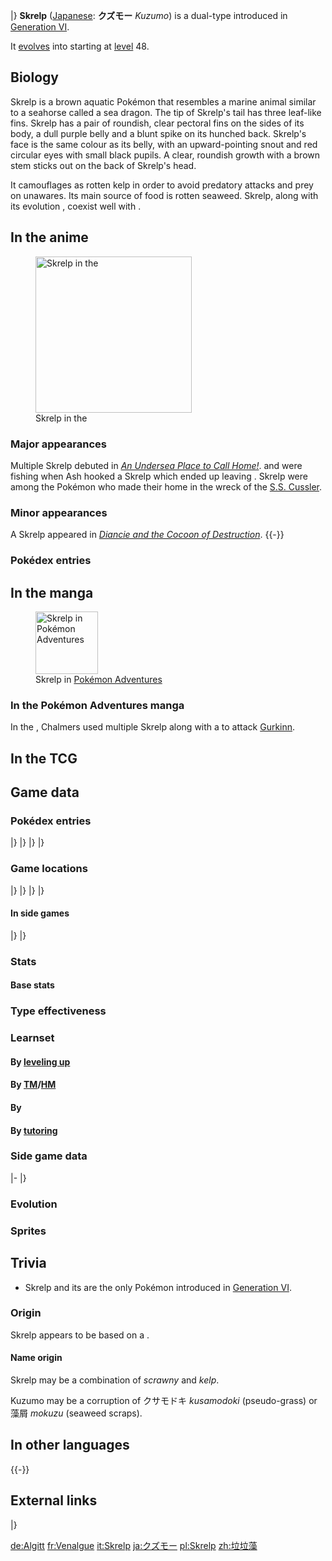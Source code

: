 {{PokémonPrevNext/Head|type=Poison|type2=Water}}
{{PokémonPrevNext/Pokémon|type=Poison|prevnum=689|prev=Barbaracle|nextnum=691|next=Dragalge}}
|}
{{Pokémon Infobox
|name=Skrelp
|jname=クズモー
|tmname=Kuzumo
|jtranslit=Kuzumō
|category=Mock Kelp
|typebox=1
|type1=Poison
|type2=Water
|abilityn=d
|ability1=Poison Point
|ability2=Poison Touch
|abilityd=Adaptability
|ndex=690
|karea=Coastal
|kdex=030
|height-ftin=1'08"
|height-m=0.5
|weight-lbs=16.1	
|weight-kg=7.3
|egggroupn=2
|egggroup1=Water 1
|egggroup2=Dragon
|gendercode=127
|eggcycles=20
|evtotal=1
|evsd=1
|expyield=64
|lv100exp=1,000,000
|color=Brown
|catchrate=225
|body=05
|pokefordex=skrelp
|generation=6
|friendship=70
}}
'''Skrelp''' ([[List of Japanese Pokémon names|Japanese]]: '''クズモー''' ''Kuzumo'') is a dual-type {{2t|Poison|Water}} {{OBP|Pokémon|species}} introduced in [[Generation VI]].

It [[evolution|evolves]] into {{p|Dragalge}} starting at [[level]] 48.

==Biology==
Skrelp is a brown aquatic Pokémon that resembles a marine animal similar to a seahorse called a sea dragon. The tip of Skrelp's tail has three leaf-like fins. Skrelp has a pair of roundish, clear pectoral fins on the sides of its body, a dull purple belly and a blunt spike on its hunched back. Skrelp's face is the same colour as its belly, with an upward-pointing snout and red circular eyes with small black pupils. A clear, roundish growth with a brown stem sticks out on the back of Skrelp's head. 

It camouflages as rotten kelp in order to avoid predatory attacks and prey on unawares. Its main source of food is rotten seaweed. Skrelp, along with its evolution {{p|Dragalge}}, coexist well with {{p|Dhelmise}}.

==In the anime==
[[File:Skrelp anime.png|thumb|left|250px|Skrelp in the {{pkmn|anime}}]]
===Major appearances===
Multiple Skrelp debuted in ''[[XY024|An Undersea Place to Call Home!]]''. {{Ash}} and {{ashfr}} were fishing when Ash hooked a Skrelp which ended up leaving {{AP|Pikachu}} {{status|badly poisoned}}. Skrelp were among the Pokémon who made their home in the wreck of the [[S.S. Cussler]].

===Minor appearances===
A Skrelp appeared in ''[[M17|Diancie and the Cocoon of Destruction]]''.
{{-}}
===Pokédex entries===
{{Animedexheader|Kalos}}
{{Animedexbody|XY024|Skrelp|Ash's Pokédex|Skrelp, the Mock Kelp Pokémon. Skrelp camouflages itself as rotten kelp while it stores up energy until it's able to evolve.}}
{{Animedexfooter/Pokémon|''XY''|Kalos}}

==In the manga==
[[File:Chalmers Skrelp Adventures.png|thumb|right|100px|Skrelp in [[Pokémon Adventures]]]]
===In the Pokémon Adventures manga===
In the {{chap|X & Y}}, {{tc|Team Flare Admin}} Chalmers used multiple Skrelp along with a {{p|Dragalge}} to attack [[Gurkinn]].

==In the TCG==
{{main|Skrelp (TCG)}}

==Game data==
===Pokédex entries===
{{Dex/Header|type=poison|type2=water}}
{{Dex/NA|gen=VI}}
{{Dex/Gen|gen=VI}}
{{Dex/Entry1|v=X|t=FFF|entry=Camouflaged as rotten kelp, they spray liquid poison on prey that approaches unawares and then finish it off.}}
{{Dex/Entry1|v=Y|entry=It looks just like rotten kelp. It hides from foes while storing up power for its evolution.}}
{{Dex/Entry1|v=Omega Ruby|t=FFF|entry=Camouflaged as rotten kelp, they spray liquid poison on prey that approaches unawares and then finish it off.}}
{{Dex/Entry1|v=Alpha Sapphire|t=FFF|entry=It looks just like rotten kelp. It hides from foes while storing up power for its evolution.}}
|}
|}
{{Dex/Gen|gen=VII}}
{{Dex/Entry1|v=Ultra Sun|entry=It vanishes into seaweed and remains perfectly still to avoid attacks from large Pokémon. Rotten seaweed is its main food source.}}
{{Dex/Entry1|v=Ultra Moon|entry=It's not good at swimming, so it clings to the seaweed. In the Alola region, it's often found near Dhelmise.}}
|}
|}
{{Dex/Footer}}

===Game locations===
{{Availability/Header|type=poison|type2=water}}
{{Availability/NA|gen=VI}}
{{Availability/Gen|gen=VI}}
{{Availability/Entry1/None|1|v=X}}
{{Availability/Entry1|1|v=Y|area={{rt|8|Kalos}}, [[Cyllage City]], [[Ambrette Town]] ({{DL|Fishing|Good Rod}})}}
{{Availability/Entry1|1|v=Omega Ruby|t=FFF|area=[[Route]]s {{rtn|105|Hoenn}}, {{rtn|106|Hoenn}}, {{rtn|107|Hoenn}}, {{rtn|108|Hoenn}}, and {{rtn|109|Hoenn}} ({{DL|DexNav|hidden Pokémon}}{{tt|*|After capturing or defeating Groudon}})}}
{{Availability/Entry1/None|1|v=Alpha Sapphire}}
|}
|}
{{Availability/Gen|gen=VII}}
{{Availability/Entry2/None|v=Sun|v2=Moon}}
{{Availability/Entry1/None|v=Ultra Sun}}
{{Availability/Entry1|v=Ultra Moon|area={{pkmn|breeding|Breed}} {{p|Dragalge}}}}
|}
|}
{{Availability/Footer}}

====In side games====
{{Availability/Header|type=Poison|type2=Water}}
{{Availability/NA|gen=VI}}
{{Availability/Gen|gen=VI}}
{{Availability/Entry1|1|v=Battle Trozei|color={{defense color}}|area=[[Mountain of Order#Stage 3|Mountain of Order: Stage 3]]}}
{{Availability/Entry1|1|v=Shuffle|color={{beauty color}}|area=[[Violeta Palace|Violeta Palace: Stage 364]]}}
{{Availability/Entry1|1|v=Rumble World|color={{fire color}}|area=[[Starlight Islands#Upside-Down Island|Starlight Islands: Upside-Down Island]] <small>(All Areas)</small>}}
|}
|}
{{Availability/Footer}}

===Stats===
====Base stats====
{{BaseStats
|type=Poison
|type2=Water
|HP=     50
|Attack= 60
|Defense=60
|SpAtk=  60
|SpDef=  60
|Speed=  30}}

===Type effectiveness===
{{TypeEffectiveness
|type1=poison
|type2=water
|Normal=100
|Fighting=50
|Flying=100
|Poison=50
|Ground= 200
|Rock=100
|Bug=50
|Ghost=100
|Steel=50
|Fire=50
|Water=50
|Grass=100
|Electric=200
|Psychic=200
|Ice=50
|Dragon=100
|Dark=100
|Fairy=50
}}

===Learnset===
====By [[Level|leveling up]]====
{{learnlist/levelh/7|Skrelp|Poison|Water|6}}
{{learnlist/level7|1|Tackle|Normal|Physical|40|100|35}}
{{learnlist/level7|1|Smokescreen|Normal|Status|&mdash;|100|20}}
{{learnlist/level7|1|Water Gun|Water|Special|40|100|25||'''}}
{{learnlist/level7|5|Feint Attack|Dark|Physical|60|&mdash;|20}}
{{learnlist/level7|9|Tail Whip|Normal|Status|&mdash;|100|30}}
{{learnlist/level7|12|Bubble|Water|Special|40|100|30||'''}}
{{learnlist/level7|15|Acid|Poison|Special|40|100|30||'''}}
{{learnlist/level7|19|Camouflage|Normal|Status|&mdash;|&mdash;|20}}
{{learnlist/level7|23|Poison Tail|Poison|Physical|50|100|25||'''}}
{{learnlist/level7|25|Water Pulse|Water|Special|60|100|20||'''}}
{{learnlist/level7|28|Double Team|Normal|Status|&mdash;|&mdash;|15}}
{{learnlist/level7|32|Toxic|Poison|Status|&mdash;|90|10}}
{{learnlist/level7|35|Aqua Tail|Water|Physical|90|90|10||'''}}
{{learnlist/level7|38|Sludge Bomb|Poison|Special|90|100|10||'''}}
{{learnlist/level7|42|Hydro Pump|Water|Special|110|80|5||'''}}
{{learnlist/level7|49|Dragon Pulse|Dragon|Special|85|100|10||''}}
{{learnlist/levelf/7|Skrelp|Poison|Water|6}}

====By [[TM]]/[[HM]]====
{{learnlist/tmh/7|Skrelp|Poison|Water|6}}
{{learnlist/tm7|TM06|Toxic|Poison|Status|&mdash;|90|10}}
{{learnlist/tm7|TM07|Hail|Ice|Status|&mdash;|&mdash;|10}}
{{learnlist/tm7|TM09|Venoshock|Poison|Special|65|100|10||'''}}
{{learnlist/tm7|TM10|Hidden Power|Normal|Special|60|100|15}}
{{learnlist/tm7|TM17|Protect|Normal|Status|&mdash;|&mdash;|10}}
{{learnlist/tm7|TM18|Rain Dance|Water|Status|&mdash;|&mdash;|5}}
{{learnlist/tm7|TM21|Frustration|Normal|Physical|&mdash;|100|20}}
{{learnlist/tm7|TM24|Thunderbolt|Electric|Special|90|100|15}}
{{learnlist/tm7|TM27|Return|Normal|Physical|&mdash;|100|20}}
{{learnlist/tm7|TM30|Shadow Ball|Ghost|Special|80|100|15}}
{{learnlist/tm7|TM32|Double Team|Normal|Status|&mdash;|&mdash;|15}}
{{learnlist/tm7|TM34|Sludge Wave|Poison|Special|95|100|10||'''}}
{{learnlist/tm7|TM36|Sludge Bomb|Poison|Special|90|100|10||'''}}
{{learnlist/tm7|TM42|Facade|Normal|Physical|70|100|20}}
{{learnlist/tm7|TM44|Rest|Psychic|Status|&mdash;|&mdash;|10}}
{{learnlist/tm7|TM45|Attract|Normal|Status|&mdash;|100|15}}
{{learnlist/tm7|TM48|Round|Normal|Special|60|100|15}}
{{learnlist/tm7|TM55|Scald|Water|Special|80|100|15||'''}}
{{learnlist/tm7|TM87|Swagger|Normal|Status|&mdash;|85|15}}
{{learnlist/tm7|TM88|Sleep Talk|Normal|Status|&mdash;|&mdash;|10}}
{{learnlist/tm7|TM90|Substitute|Normal|Status|&mdash;|&mdash;|10}}
{{learnlist/tm7|TM94|Surf|Water|Special|90|100|15||'''}}
{{learnlist/tm7|TM98|Waterfall|Water|Physical|80|100|15||'''}}
{{learnlist/tm7|TM100|Confide|Normal|Status|&mdash;|&mdash;|20}}
{{learnlist/tmf/7|Skrelp|Poison|Water|6}}

====By {{pkmn|breeding}}====
{{learnlist/breedh/7|Skrelp|Poison|Water|6}}
{{learnlist/breed7|{{MSP|422|Shellos}}|Acid Armor|Poison|Status|&mdash;|&mdash;|20|*}}
{{learnlist/breed7|{{MSP|023|Ekans}}{{MSP|024|Arbok}}{{MSP|194|Wooper}}{{MSP|195|Quagsire}}{{MSP|283|Surskit}}{{MSP|336|Seviper}}<br>{{MSP|658|Greninja}}|Haze|Ice|Status|&mdash;|&mdash;|30}}
{{learnlist/breed7|{{MSP|183|Marill}}{{MSP|184|Azumarill}}|Play Rough|Fairy|Physical|90|90|10}}
{{learnlist/breed7|{{MSP|747|Mareanie}}{{MSP|748|Toxapex}}|Toxic Spikes|Poison|Status|&mdash;|&mdash;|20}}
{{learnlist/breed7|{{MSP|336|Seviper}}{{MSP|747|Mareanie}}{{MSP|748|Toxapex}}{{MSP|757|Salandit}}|Venom Drench|Poison|Status|&mdash;|100|20}}
{{learnlist/breedf/7|Skrelp|Poison|Water|6}}

====By [[Move Tutor|tutoring]]====
{{learnlist/tutorh/7|Skrelp|Poison|Water|6}}
{{learnlist/tutor7|Aqua Tail|Water|Physical|90|90|10||'''|no|yes}}
{{learnlist/tutor7|Bounce|Flying|Physical|85|85|5|||no|yes}}
{{learnlist/tutor7|Dragon Pulse|Dragon|Special|85|100|10||''|no|yes}}
{{learnlist/tutor7|Gunk Shot|Poison|Physical|120|80|5||'''|no|yes}}
{{learnlist/tutor7|Icy Wind|Ice|Special|55|95|15|||no|yes}}
{{learnlist/tutor7|Iron Tail|Steel|Physical|100|75|15|||no|yes}}
{{learnlist/tutor7|Outrage|Dragon|Physical|120|100|10||''|no|yes}}
{{learnlist/tutor7|Shock Wave|Electric|Special|60|—|20|||no|yes}}
{{learnlist/tutor7|Snore|Normal|Special|50|100|15|||no|yes}}
{{learnlist/tutor7|Water Pulse|Water|Special|60|100|20||'''|no|yes}}
{{learnlist/tutorf/7|Skrelp|Poison|Water|6}}

===Side game data===
{{Spindata/Head|type=Poison|type2=Water}}
{{Template:Spindata/Battle Trozei|col=6|type=Poison|ndex=690
|power=1
}}
|-
{{Spindata/Shuffle|col=6|type=Poison|ndex=690|num=532
|min=50
|max=100
|raisemaxlevel=5
|skill=Block Smash
|skilldesc=Clears one unbreakable-block disruption without fail.
}}
|}

===Evolution===
{{Evobox-2
|type1=poison
|type2=water
|pictype=art
|no1=690
|name1=Skrelp
|type1-1=Poison
|type2-1=Water
|evo1={{bag|Rare Candy}}<br>{{color2|000|Level|Level 48}}
|no2=691
|name2=Dragalge
|type1-2=Poison
|type2-2=Dragon}}

===Sprites===
{{Spritebox/Header|type=poison|type2=water}}
{{Spritebox/NA|gen=VI}}
{{Spritebox/6|ndex=690}}
{{Spritebox/7|ndex=690}}
{{Spritebox/Footer|690|Skrelp}}

==Trivia==
* Skrelp and its {{p|Dragalge|evolution}} are the only {{type|Poison}} Pokémon introduced in [[Generation VI]].

===Origin===
Skrelp appears to be based on a {{wp|Phyllopteryx|weedy seadragon}}.

====Name origin====
Skrelp may be a combination of ''scrawny'' and ''kelp''.

Kuzumo may be a corruption of クサモドキ ''kusamodoki'' (pseudo-grass) or 藻屑 ''mokuzu'' (seaweed scraps).

==In other languages==
{{Other languages|type=poison|type2=water
|ja=クズモー ''Kuzumo'' |jameaning=Possibly from {{tt|藻屑 ''mokuzu''|seaweed scraps}} or a corruption of {{tt|クサモドキ ''kusamodoki''|pseudo-grass}}
|fr=Venalgue|frmeaning=From ''venom'' and ''{{tt|algue|algae}}''
|es=Skrelp|esmeaning=Same as English name
|de=Algitt|demeaning=From ''{{tt|Alge|algae}}'' and ''{{tt|igitt|an exclamation of disgust}}''
|it=Skrelp|itmeaning=Same as English name
|ko=수레기 ''Suregi''|komeaning=From {{tt|수 (水) ''su''|water}} and {{tt|쓰레기 ''sseu'regi''|waste}}
|zh_cmn=垃垃藻 ''Lèsèzǎo''|zh_cmnmeaning=From {{tt|垃圾 ''lèsè''|garbage}} and {{tt|藻 ''zǎo''|seaweed}}
|zh_yue=垃垃藻 ''Laahplaahpjóu''|zh_yuemeaning=From {{tt|垃圾 ''laahpsaap''|garbage}} and {{tt|藻 ''jóu''|seaweed}}
|hi=स्क्रएल्प ''Skrelp''|himeaning=Transcription of English name
|ru=Скрелп ''Skrelp''|rumeaning=Transliteration of English name
}}
{{-}}

==External links==

{{PokémonPrevNext/Head|type=Poison|type2=Water}}
{{PokémonPrevNext/Pokémon|type=Poison|prevnum=689|prev=Barbaracle|nextnum=691|next=Dragalge}}
|}
{{Project Pokédex notice}}

[[de:Algitt]]
[[fr:Venalgue]]
[[it:Skrelp]]
[[ja:クズモー]]
[[pl:Skrelp]]
[[zh:垃垃藻]]